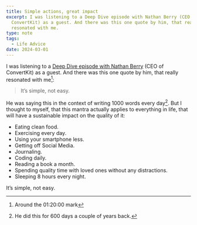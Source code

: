 ```yaml
---
title: Simple actions, great impact
excerpt: I was listening to a Deep Dive episode with Nathan Berry (CEO of
  ConvertKit) as a guest. And there was this one quote by him, that really
  resonated with me.
type: note
tags:
  - Life Advice
date: 2024-03-01
---
```


I was listening to a [Deep Dive episode with Nathan Berry](https://open.spotify.com/episode/4ybpRD02MyT76tCyHnOQYj) (CEO of ConvertKit) as a guest. And there was this one quote by him, that really resonated with me[^1]:

> It’s simple, not easy.

He was saying this in the context of writing 1000 words every day[^2]. But I thought to myself, that this mantra actually applies to everything in life, that will have a sustainable impact on the quality of it:

- Eating clean food.
- Exercising every day.
- Using your smartphone less.
- Getting off Social Media.
- Journaling.
- Coding daily.
- Reading a book a month.
- Spending quality time with loved ones without any distractions.
- Sleeping 8 hours every night.

It’s simple, not easy.

[^1]: Around the 01:20:00 mark

[^2]: He did this for 600 days a couple of years back.
